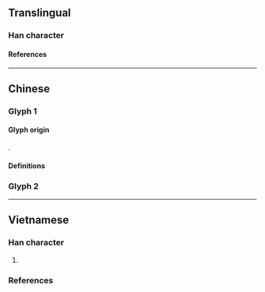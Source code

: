 {{also|嘰|叫|𠮾}}
{{character info}}
==Translingual==

===Han character===
{{Han char|rn=30|rad=口|as=02|sn=5|four=67010|canj=RHN,RHU|ids=⿰口几(GV),⿰口儿(T)}}

====References====
{{Han ref|kx=0173.060|hdz=10572.040|uh=53FD}}

----

==Chinese==

===Glyph 1===
{{Han-glyphref|⿰口几|}}

====Glyph origin====
{{Han simp|嘰|f=幾|t=几}}.

====Definitions====
{{zh-see|嘰}}

===Glyph 2===
{{Han-glyphref|⿰口儿|}}
{{zh-see|叫|v}}

----

==Vietnamese==

===Han character===
{{vi-readings|rs=口02
|nom=kể-tdcndg,  kẽ-tdcntd
}}

# {{rfdef|vi|sort=口02}}

===References===
<references/>